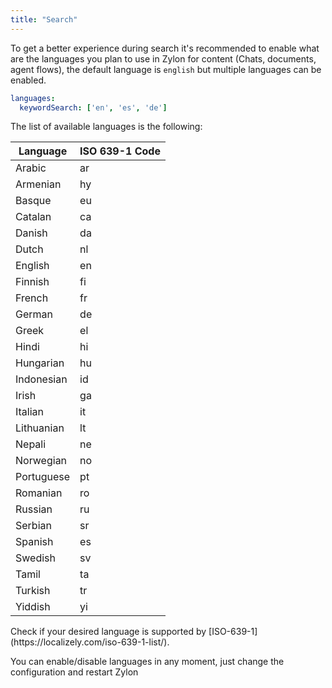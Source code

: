 ```yaml
---
title: "Search"
---
```


To get a better experience during search it's recommended to enable what are the languages you plan to use in Zylon for content (Chats, documents, agent flows), the default language is `english` but multiple languages can be enabled.

```yaml
languages:
  keywordSearch: ['en', 'es', 'de']
```

The list of available languages is the following:

| Language   | ISO 639-1 Code |
| ---------- | -------------- |
| Arabic     | ar             |
| Armenian   | hy             |
| Basque     | eu             |
| Catalan    | ca             |
| Danish     | da             |
| Dutch      | nl             |
| English    | en             |
| Finnish    | fi             |
| French     | fr             |
| German     | de             |
| Greek      | el             |
| Hindi      | hi             |
| Hungarian  | hu             |
| Indonesian | id             |
| Irish      | ga             |
| Italian    | it             |
| Lithuanian | lt             |
| Nepali     | ne             |
| Norwegian  | no             |
| Portuguese | pt             |
| Romanian   | ro             |
| Russian    | ru             |
| Serbian    | sr             |
| Spanish    | es             |
| Swedish    | sv             |
| Tamil      | ta             |
| Turkish    | tr             |
| Yiddish    | yi             |

<Tip>
  Check if your desired language is supported by [ISO-639-1](https://localizely.com/iso-639-1-list/).
</Tip>

You can enable/disable languages in any moment, just change the configuration and restart Zylon
